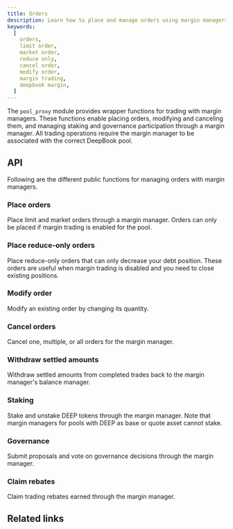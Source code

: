 ```yaml
---
title: Orders
description: Learn how to place and manage orders using margin managers.
keywords:
  [
    orders,
    limit order,
    market order,
    reduce only,
    cancel order,
    modify order,
    margin trading,
    deepbook margin,
  ]
---
```


The `pool_proxy` module provides wrapper functions for trading with margin managers. These functions enable placing orders, modifying and canceling them, and managing staking and governance participation through a margin manager. All trading operations require the margin manager to be associated with the correct DeepBook pool.

## API

Following are the different public functions for managing orders with margin managers.

### Place orders

Place limit and market orders through a margin manager. Orders can only be placed if margin trading is enabled for the pool.

<ImportContent
	source="packages/deepbook_margin/sources/pool_proxy.move"
	mode="code"
	org="MystenLabs"
	repo="deepbookv3"
	fun="place_limit_order,place_market_order"
/>

### Place reduce-only orders

Place reduce-only orders that can only decrease your debt position. These orders are useful when margin trading is disabled and you need to close existing positions.

<ImportContent
	source="packages/deepbook_margin/sources/pool_proxy.move"
	mode="code"
	org="MystenLabs"
	repo="deepbookv3"
	fun="place_reduce_only_limit_order,place_reduce_only_market_order"
/>

### Modify order

Modify an existing order by changing its quantity.

<ImportContent
	source="packages/deepbook_margin/sources/pool_proxy.move"
	mode="code"
	org="MystenLabs"
	repo="deepbookv3"
	fun="modify_order"
/>

### Cancel orders

Cancel one, multiple, or all orders for the margin manager.

<ImportContent
	source="packages/deepbook_margin/sources/pool_proxy.move"
	mode="code"
	org="MystenLabs"
	repo="deepbookv3"
	fun="cancel_order,cancel_orders,cancel_all_orders"
/>

### Withdraw settled amounts

Withdraw settled amounts from completed trades back to the margin manager's balance manager.

<ImportContent
	source="packages/deepbook_margin/sources/pool_proxy.move"
	mode="code"
	org="MystenLabs"
	repo="deepbookv3"
	fun="withdraw_settled_amounts"
/>

### Staking

Stake and unstake DEEP tokens through the margin manager. Note that margin managers for pools with DEEP as base or quote asset cannot stake.

<ImportContent
	source="packages/deepbook_margin/sources/pool_proxy.move"
	mode="code"
	org="MystenLabs"
	repo="deepbookv3"
	fun="stake,unstake"
/>

### Governance

Submit proposals and vote on governance decisions through the margin manager.

<ImportContent
	source="packages/deepbook_margin/sources/pool_proxy.move"
	mode="code"
	org="MystenLabs"
	repo="deepbookv3"
	fun="submit_proposal,vote"
/>

### Claim rebates

Claim trading rebates earned through the margin manager.

<ImportContent
	source="packages/deepbook_margin/sources/pool_proxy.move"
	mode="code"
	org="MystenLabs"
	repo="deepbookv3"
	fun="claim_rebates"
/>

## Related links

<RelatedLink
	href="https://github.com/MystenLabs/deepbookv3/tree/main/packages/deepbook_margin"
	label="DeepBook Margin package"
	desc="The DeepBook Margin package on GitHub."
/>

